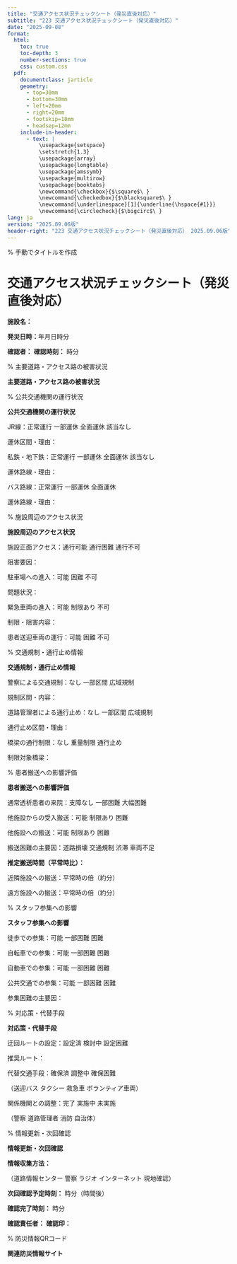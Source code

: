 ```yaml
---
title: "交通アクセス状況チェックシート（発災直後対応）"
subtitle: "223 交通アクセス状況チェックシート（発災直後対応）"
date: "2025-09-08"
format: 
  html:
    toc: true
    toc-depth: 3
    number-sections: true
    css: custom.css
  pdf:
    documentclass: jarticle
    geometry: 
      - top=30mm
      - bottom=30mm  
      - left=20mm
      - right=20mm
      - footskip=18mm
      - headsep=12mm
    include-in-header:
      - text: |
          \usepackage{setspace}
          \setstretch{1.3}
          \usepackage{array}
          \usepackage{longtable}
          \usepackage{amssymb}
          \usepackage{multirow}
          \usepackage{booktabs}
          \newcommand{\checkbox}{$\square$\ }
          \newcommand{\checkedbox}{$\blacksquare$\ }
          \newcommand{\underlinespace}[1]{\underline{\hspace{#1}}}
          \newcommand{\circlecheck}{$\bigcirc$\ }
lang: ja
version: "2025.09.06版"
header-right: "223 交通アクセス状況チェックシート（発災直後対応） 2025.09.06版"
---
```


% 手動でタイトルを作成

# 交通アクセス状況チェックシート（発災直後対応）



**施設名：** \underlinespace{8cm}



**発災日時：**\underlinespace{2cm}年\underlinespace{1cm}月\underlinespace{1cm}日\underlinespace{1cm}時\underlinespace{1cm}分



**確認者：** \underlinespace{4cm}      **確認時刻：** \underlinespace{1cm}時\underlinespace{1cm}分



% 主要道路・アクセス路の被害状況

**\large 主要道路・アクセス路の被害状況**




\begin{longtable}{|p{4cm}|p{2.5cm}|p{2.5cm}|p{3cm}|}
\hline
**道路・区間名** & **通行状況** & **被害状況** & **迂回路の有無** \\
\hline
\endfirsthead
\hline
**道路・区間名** & **通行状況** & **被害状況** & **迂回路の有無** \\
\hline
\endhead
\underlinespace{3.5cm} & \checkbox 通行可能 & \checkbox 被害なし & \checkbox 迂回路あり \\
                       & \checkbox 通行困難 & \checkbox 一部損傷 & \checkbox 迂回路なし \\
                       & \checkbox 通行不可 & \checkbox 重大損傷 & \checkbox 調査中 \\[0.5cm]
\hline
\underlinespace{3.5cm} & \checkbox 通行可能 & \checkbox 被害なし & \checkbox 迂回路あり \\
                       & \checkbox 通行困難 & \checkbox 一部損傷 & \checkbox 迂回路なし \\
                       & \checkbox 通行不可 & \checkbox 重大損傷 & \checkbox 調査中 \\[0.5cm]
\hline
\underlinespace{3.5cm} & \checkbox 通行可能 & \checkbox 被害なし & \checkbox 迂回路あり \\
                       & \checkbox 通行困難 & \checkbox 一部損傷 & \checkbox 迂回路なし \\
                       & \checkbox 通行不可 & \checkbox 重大損傷 & \checkbox 調査中 \\[0.5cm]
\hline
\underlinespace{3.5cm} & \checkbox 通行可能 & \checkbox 被害なし & \checkbox 迂回路あり \\
                       & \checkbox 通行困難 & \checkbox 一部損傷 & \checkbox 迂回路なし \\
                       & \checkbox 通行不可 & \checkbox 重大損傷 & \checkbox 調査中 \\[0.5cm]
\hline
\underlinespace{3.5cm} & \checkbox 通行可能 & \checkbox 被害なし & \checkbox 迂回路あり \\
                       & \checkbox 通行困難 & \checkbox 一部損傷 & \checkbox 迂回路なし \\
                       & \checkbox 通行不可 & \checkbox 重大損傷 & \checkbox 調査中 \\[0.5cm]
\hline
\end{longtable}



% 公共交通機関の運行状況

**\large 公共交通機関の運行状況**




\checkbox JR線：\checkbox 正常運行      \checkbox 一部運休      \checkbox 全面運休      \checkbox 該当なし



運休区間・理由：\underlinespace{10cm}



\checkbox 私鉄・地下鉄：\checkbox 正常運行      \checkbox 一部運休      \checkbox 全面運休      \checkbox 該当なし



運休路線・理由：\underlinespace{10cm}



\checkbox バス路線：\checkbox 正常運行      \checkbox 一部運休      \checkbox 全面運休



運休路線・理由：\underlinespace{10cm}



% 施設周辺のアクセス状況

**\large 施設周辺のアクセス状況**




\checkbox 施設正面アクセス：\checkbox 通行可能      \checkbox 通行困難      \checkbox 通行不可



阻害要因：\underlinespace{10cm}



\checkbox 駐車場への進入：\checkbox 可能      \checkbox 困難      \checkbox 不可



問題状況：\underlinespace{10cm}



\checkbox 緊急車両の進入：\checkbox 可能      \checkbox 制限あり      \checkbox 不可



制限・阻害内容：\underlinespace{10cm}



\checkbox 患者送迎車両の運行：\checkbox 可能      \checkbox 困難      \checkbox 不可



% 交通規制・通行止め情報

**\large 交通規制・通行止め情報**




\checkbox 警察による交通規制：\checkbox なし      \checkbox 一部区間      \checkbox 広域規制



規制区間・内容：\underlinespace{10cm}



\checkbox 道路管理者による通行止め：\checkbox なし      \checkbox 一部区間      \checkbox 広域規制



通行止め区間・理由：\underlinespace{10cm}



\checkbox 橋梁の通行制限：\checkbox なし      \checkbox 重量制限      \checkbox 通行止め



制限対象橋梁：\underlinespace{10cm}



% 患者搬送への影響評価

**\large 患者搬送への影響評価**




\checkbox 通常透析患者の来院：\checkbox 支障なし      \checkbox 一部困難      \checkbox 大幅困難



\checkbox 他施設からの受入搬送：\checkbox 可能      \checkbox 制限あり      \checkbox 困難



\checkbox 他施設への搬送：\checkbox 可能      \checkbox 制限あり      \checkbox 困難



搬送困難の主要因：\checkbox 道路損壊      \checkbox 交通規制      \checkbox 渋滞      \checkbox 車両不足



**推定搬送時間（平常時比）：**



近隣施設への搬送：平常時の\underlinespace{2cm}倍（約\underlinespace{2cm}分）



遠方施設への搬送：平常時の\underlinespace{2cm}倍（約\underlinespace{2cm}分）



% スタッフ参集への影響

**\large スタッフ参集への影響**




\checkbox 徒歩での参集：\checkbox 可能      \checkbox 一部困難      \checkbox 困難



\checkbox 自転車での参集：\checkbox 可能      \checkbox 一部困難      \checkbox 困難



\checkbox 自動車での参集：\checkbox 可能      \checkbox 一部困難      \checkbox 困難



\checkbox 公共交通での参集：\checkbox 可能      \checkbox 一部困難      \checkbox 困難



参集困難の主要因：\underlinespace{10cm}



% 対応策・代替手段

**\large 対応策・代替手段**




\checkbox 迂回ルートの設定：\checkbox 設定済      \checkbox 検討中      \checkbox 設定困難



推奨ルート：\underlinespace{10cm}



\checkbox 代替交通手段：\checkbox 確保済      \checkbox 調整中      \checkbox 確保困難



（\checkbox 送迎バス      \checkbox タクシー      \checkbox 救急車      \checkbox ボランティア車両）



\checkbox 関係機関との調整：\checkbox 完了      \checkbox 実施中      \checkbox 未実施



（\checkbox 警察      \checkbox 道路管理者      \checkbox 消防      \checkbox 自治体）



% 情報更新・次回確認

**\large 情報更新・次回確認**




**情報収集方法：**



（\checkbox 道路情報センター      \checkbox 警察      \checkbox ラジオ      \checkbox インターネット      \checkbox 現地確認）



**次回確認予定時刻：** \underlinespace{2cm}時\underlinespace{2cm}分（\underlinespace{2cm}時間後）



**確認完了時刻：** \underlinespace{1cm}時\underlinespace{1cm}分



**確認責任者：** \underlinespace{4cm}      **確認印：** \underlinespace{3cm}



% 防災情報QRコード

**\large 関連防災情報サイト**




\begin{minipage}[t]{0.32\textwidth}
\centering
**政府広報防災特集**\\

\qrcode[height=2.5cm]{https://www.gov-online.go.jp/tokusyu/bousai/}\\

{\small 国の基本防災対策}
\end{minipage}
\hfill
\begin{minipage}[t]{0.32\textwidth}
\centering
**福井県危機対策ポータル**\\

\qrcode[height=2.5cm]{https://www.pref.fukui.lg.jp/doc/kikitaisaku/portalsite.html}\\

{\small 県の防災情報}
\end{minipage}
\hfill
\begin{minipage}[t]{0.32\textwidth}
\centering
**福井県防災ネット**\\

\qrcode[height=2.5cm]{https://www.bousai.pref.fukui.lg.jp/dis_portal/index.html}\\

{\small リアルタイム防災情報}
\end{minipage}